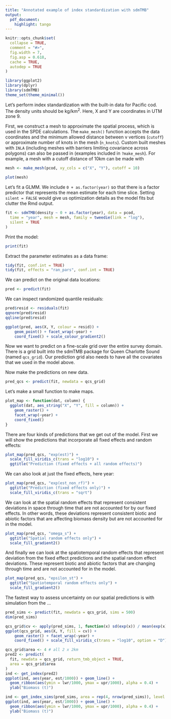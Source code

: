 ```yaml
---
title: "Annotated example of index standardization with sdmTMB"
output:
  pdf_document:
    highlight: tango
---
```


```r
knitr::opts_chunk$set(
  collapse = TRUE,
  comment = "#>",
  fig.width = 7,
  fig.asp = 0.618,
  cache = TRUE,
  autodep = TRUE
)
```


```r
library(ggplot2)
library(dplyr)
library(sdmTMB)
theme_set(theme_minimal())
```

Let's perform index standardization with the built-in data for Pacific cod. The density units should be kg/km^2^. Here, X and Y are coordinates in UTM zone 9.

First, we construct a mesh to approximate the spatial process, which is used in the SPDE calculations.
The `make_mesh()` function accepts the data coordinates and the minimum allowed distance between v vertices (`cutoff`) or approximate number of knots in the mesh (`n_knots`).
Custom built meshes with `INLA` (including meshes with barriers limiting covariance across polygons) can also be passed in (examples included in `?make_mesh`).
For example, a mesh with a cutoff distance of 10km can be made with

```r
mesh <- make_mesh(pcod, xy_cols = c("X", "Y"), cutoff = 10)
```

```r
plot(mesh)
```

Let's fit a GLMM. We include `0 + as.factor(year)` so that there is a factor predictor that represents the mean estimate for each time slice. Setting `silent = FALSE` would give us optimization details as the model fits but clutter the Rmd output.

```r
fit <- sdmTMB(density ~ 0 + as.factor(year), data = pcod,
  time = "year", mesh = mesh, family = tweedie(link = "log"),
  silent = TRUE
)
```

Print the model:

```r
print(fit)
```

Extract the parameter estimates as a data frame:

```r
tidy(fit, conf.int = TRUE)
tidy(fit, effects = "ran_pars", conf.int = TRUE)
```

We can predict on the original data locations:

```r
pred <- predict(fit)
```

We can inspect randomized quantile residuals:

```r
pred$resid <- residuals(fit)
qqnorm(pred$resid)
qqline(pred$resid)
```

```r
ggplot(pred, aes(X, Y, colour = resid)) +
    geom_point() + facet_wrap(~year) +
    coord_fixed() + scale_colour_gradient2()
```

Now we want to predict on a fine-scale grid over the entire survey domain. There is a grid built into the sdmTMB package for Queen Charlotte Sound (named `qcs_grid`). Our prediction grid also needs to have all the covariates that we used in the model above.

Now make the predictions on new data.

```r
pred_qcs <- predict(fit, newdata = qcs_grid)
```

Let's make a small function to make maps.

```r
plot_map <- function(dat, column) {
  ggplot(dat, aes_string("X", "Y", fill = column)) +
    geom_raster() +
    facet_wrap(~year) +
    coord_fixed()
}
```

There are four kinds of predictions that we get out of the model. First we will show the predictions that incorporate all fixed effects and random effects:

```r
plot_map(pred_qcs, "exp(est)") +
  scale_fill_viridis_c(trans = "log10") +
  ggtitle("Prediction (fixed effects + all random effects)")
```

We can also look at just the fixed effects, here year:

```r
plot_map(pred_qcs, "exp(est_non_rf)") +
  ggtitle("Prediction (fixed effects only)") +
  scale_fill_viridis_c(trans = "sqrt")
```

We can look at the spatial random effects that represent consistent deviations in space through time that are not accounted for by our fixed effects. In other words, these deviations represent consistent biotic and abiotic factors that are affecting biomass density but are not accounted for in the model.

```r
plot_map(pred_qcs, "omega_s") +
  ggtitle("Spatial random effects only") +
  scale_fill_gradient2()
```

And finally we can look at the spatiotemporal random effects that represent deviation from the fixed effect predictions and the spatial random effect deviations. These represent biotic and abiotic factors that are changing through time and are not accounted for in the model.

```r
plot_map(pred_qcs, "epsilon_st") +
  ggtitle("Spatiotemporal random effects only") +
  scale_fill_gradient2()
```

The fastest way to assess uncertainty on our spatial predictions is with simulation from the ...

```r
pred_sims <- predict(fit, newdata = qcs_grid, sims = 500)
dim(pred_sims)
```

```r
qcs_grid$cv <- apply(pred_sims, 1, function(x) sd(exp(x)) / mean(exp(x)))
ggplot(qcs_grid, aes(X, Y, fill = cv)) +
    geom_raster() + facet_wrap(~year) +
    coord_fixed() + scale_fill_viridis_c(trans = "log10", option = "D")
```

```r
qcs_grid$area <- 4 # all 2 x 2km
pred2 <- predict(
  fit, newdata = qcs_grid, return_tmb_object = TRUE,
  area = qcs_grid$area
)
ind <- get_index(pred2)
ggplot(ind, aes(year, est/1000)) + geom_line() +
  geom_ribbon(aes(ymin = lwr/1000, ymax = upr/1000), alpha = 0.4) +
  ylab("Biomass (t)")
```

```r
ind <- get_index_sims(pred_sims, area = rep(4, nrow(pred_sims)), level = 0.95)
ggplot(ind, aes(year, est/1000)) + geom_line() +
  geom_ribbon(aes(ymin = lwr/1000, ymax = upr/1000), alpha = 0.4) +
  ylab("Biomass (t)")
```
